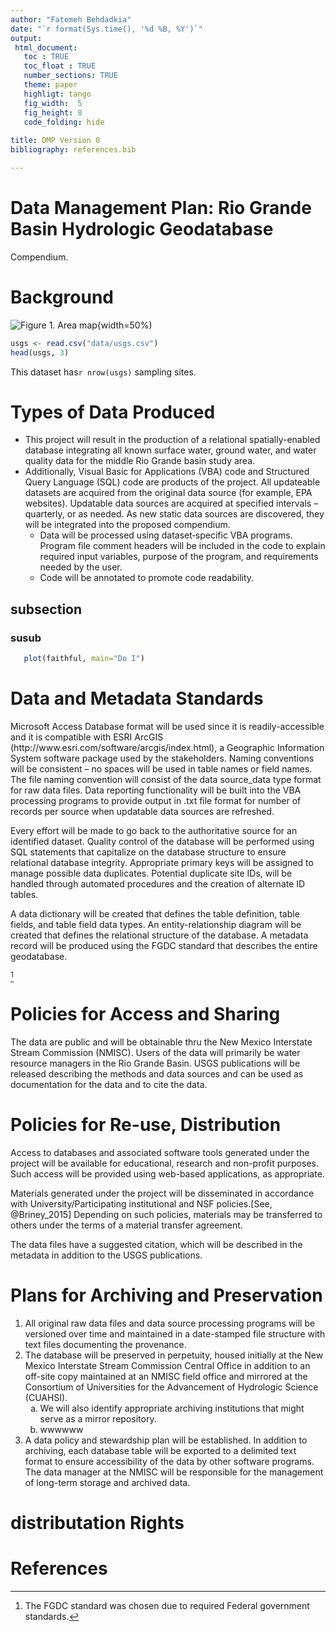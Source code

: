 ```yaml
---
author: "Fatemeh Behdadkia"
date: "`r format(Sys.time(), '%d %B, %Y')`"
output: 
 html_document: 
   toc : TRUE
   toc_float : TRUE
   number_sections: TRUE
   theme: paper
   highligt: tango
   fig_width:  5
   fig_height: 8
   code_folding: hide
   
title: DMP Version 0
bibliography: references.bib

---
```


# Data Management Plan: Rio Grande Basin Hydrologic Geodatabase {-}
Compendium.

# Background{-}
  ![Figure 1. Area map](img/rio-grande-basin.png){width=50%)


```r
usgs <- read.csv("data/usgs.csv")
head(usgs, 3)

```

This dataset has`r nrow(usgs)` sampling sites.


#   Types of Data Produced

- This project will result in the production of a relational
spatially-enabled database integrating all known surface water, ground
water, and water quality data for the middle Rio Grande basin study
area.
- Additionally, Visual Basic for Applications (VBA) code and
Structured Query Language (SQL) code are products of the project. All
updateable datasets are acquired from the original data source (for
example, EPA websites). Updatable data sources are acquired at specified
intervals – quarterly, or as needed. As new static data sources are
discovered, they will be integrated into the proposed compendium. 
    - Data will be processed using dataset‐specific VBA programs. Program file
comment headers will be included in the code to explain required input
variables, purpose of the program, and requirements needed by the user.
    - Code will be annotated to promote code readability.
    
##    subsection
###    susub

```r
   plot(faithful, main="Do I")

```


#   Data and Metadata Standards
Microsoft Access Database format will be used since it is
readily-accessible and it is compatible with ESRI ArcGIS
(http://www.esri.com/software/arcgis/index.html), a Geographic
Information System software package used by the stakeholders. Naming
conventions will be consistent – no spaces will be used in table names
or field names. The file naming convention will consist of the data
source\_data type format for raw data files. Data reporting
functionality will be built into the VBA processing programs to provide
output in .txt file format for number of records per source when
updatable data sources are refreshed.

Every effort will be made to go back to the authoritative source for an
identified dataset. Quality control of the database will be performed
using SQL statements that capitalize on the database structure to ensure
relational database integrity. Appropriate primary keys will be assigned
to manage possible data duplicates. Potential duplicate site IDs, will
be handled through automated procedures and the creation of alternate ID
tables.

A data dictionary will be created that defines the table definition,
table fields, and table field data types. An entity-relationship diagram
will be created that defines the relational structure of the database. A
metadata record will be produced using the FGDC standard that describes
the entire geodatabase.

^[The FGDC standard was chosen due to required Federal government
standards.]

#   Policies for Access and Sharing

The data are public and will be obtainable thru the New Mexico
Interstate Stream Commission (NMISC). Users of the data will primarily
be water resource managers in the Rio Grande Basin. USGS publications
will be released describing the methods and data sources and can be used
as documentation for the data and to cite the data.

#   Policies for Re-use, Distribution

Access to databases and associated software tools generated under the
project will be available for educational, research and non-profit
purposes. Such access will be provided using web-based applications, as
appropriate.

Materials generated under the project will be disseminated in accordance
with University/Participating institutional and NSF policies.[See, @Briney_2015] Depending
on such policies, materials may be transferred to others under the terms
of a material transfer agreement.

The data files have a suggested citation, which will be described in the
metadata in addition to the USGS publications.

#  Plans for Archiving and Preservation

1. All original raw data files and data source processing programs will be
versioned over time and maintained in a date-stamped file structure with
text files documenting the provenance.
1. The database will be preserved in
perpetuity, housed initially at the New Mexico Interstate Stream
Commission Central Office in addition to an off-site copy maintained at
an NMISC field office and mirrored at the Consortium of Universities for
the Advancement of Hydrologic Science (CUAHSI). 
    a. We will also identify
      appropriate archiving institutions that might serve as a mirror
      repository. 
    a. wwwwww
1. A data policy and stewardship plan will be established. In
addition to archiving, each database table will be exported to a
delimited text format to ensure accessibility of the data by other
software programs. The data manager at the NMISC will be responsible for
the management of long-term storage and archived data.

# distributation Rights

#  References {-}

